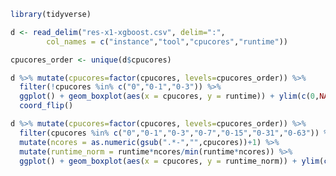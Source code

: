 ```r

library(tidyverse)

d <- read_delim("res-x1-xgboost.csv", delim=":", 
        col_names = c("instance","tool","cpucores","runtime")) 

cpucores_order <- unique(d$cpucores)

```

```r

d %>% mutate(cpucores=factor(cpucores, levels=cpucores_order)) %>% 
  filter(!cpucores %in% c("0","0-1","0-3")) %>% 
  ggplot() + geom_boxplot(aes(x = cpucores, y = runtime)) + ylim(c(0,NA)) +
  coord_flip()

```

```r

d %>% mutate(cpucores=factor(cpucores, levels=cpucores_order)) %>% 
  filter(cpucores %in% c("0","0-1","0-3","0-7","0-15","0-31","0-63")) %>% 
  mutate(ncores = as.numeric(gsub(".*-","",cpucores))+1) %>% 
  mutate(runtime_norm = runtime*ncores/min(runtime*ncores)) %>% 
  ggplot() + geom_boxplot(aes(x = cpucores, y = runtime_norm)) + ylim(c(0,NA))

```